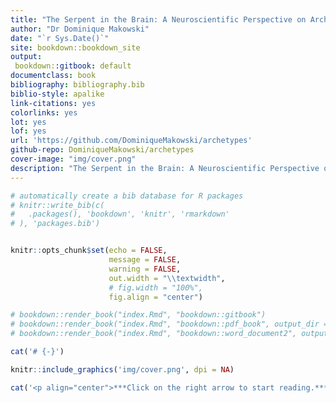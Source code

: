 ```yaml
--- 
title: "The Serpent in the Brain: A Neuroscientific Perspective on Archetypes"
author: "Dr Dominique Makowski"
date: "`r Sys.Date()`"
site: bookdown::bookdown_site
output: 
 bookdown::gitbook: default
documentclass: book
bibliography: bibliography.bib
biblio-style: apalike
link-citations: yes
colorlinks: yes
lot: yes
lof: yes
url: 'https://github.com/DominiqueMakowski/archetypes'
github-repo: DominiqueMakowski/archetypes
cover-image: "img/cover.png"
description: "The Serpent in the Brain: A Neuroscientific Perspective on Archetypes. A book by Dr Dominique Makowski."
---
```



```r
# automatically create a bib database for R packages
# knitr::write_bib(c(
#   .packages(), 'bookdown', 'knitr', 'rmarkdown'
# ), 'packages.bib')


knitr::opts_chunk$set(echo = FALSE, 
                      message = FALSE,
                      warning = FALSE,  
                      out.width = "\\textwidth",
                      # fig.width = "100%",
                      fig.align = "center")

# bookdown::render_book("index.Rmd", "bookdown::gitbook")
# bookdown::render_book("index.Rmd", "bookdown::pdf_book", output_dir = "../pdf/")
# bookdown::render_book("index.Rmd", "bookdown::word_document2", output_dir = "../pdf/")
```



<!-- This is a book cover that appears only in the HTML version -->
```r
cat('# {-}')
```
```r
knitr::include_graphics('img/cover.png', dpi = NA)
```
```r
cat('<p align="center">***Click on the right arrow to start reading.***</p>')
```


